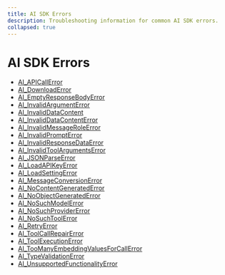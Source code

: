 ```yaml
---
title: AI SDK Errors
description: Troubleshooting information for common AI SDK errors.
collapsed: true
---
```


# AI SDK Errors

- [AI_APICallError](/docs/reference/ai-sdk-errors/ai-api-call-error)
- [AI_DownloadError](/docs/reference/ai-sdk-errors/ai-download-error)
- [AI_EmptyResponseBodyError](/docs/reference/ai-sdk-errors/ai-empty-response-body-error)
- [AI_InvalidArgumentError](/docs/reference/ai-sdk-errors/ai-invalid-argument-error)
- [AI_InvalidDataContent](/docs/reference/ai-sdk-errors/ai-invalid-data-content)
- [AI_InvalidDataContentError](/docs/reference/ai-sdk-errors/ai-invalid-data-content-error)
- [AI_InvalidMessageRoleError](/docs/reference/ai-sdk-errors/ai-invalid-message-role-error)
- [AI_InvalidPromptError](/docs/reference/ai-sdk-errors/ai-invalid-prompt-error)
- [AI_InvalidResponseDataError](/docs/reference/ai-sdk-errors/ai-invalid-response-data-error)
- [AI_InvalidToolArgumentsError](/docs/reference/ai-sdk-errors/ai-invalid-tool-arguments-error)
- [AI_JSONParseError](/docs/reference/ai-sdk-errors/ai-json-parse-error)
- [AI_LoadAPIKeyError](/docs/reference/ai-sdk-errors/ai-load-api-key-error)
- [AI_LoadSettingError](/docs/reference/ai-sdk-errors/ai-load-setting-error)
- [AI_MessageConversionError](/docs/reference/ai-sdk-errors/ai-message-conversion-error)
- [AI_NoContentGeneratedError](/docs/reference/ai-sdk-errors/ai-no-content-generated-error)
- [AI_NoObjectGeneratedError](/docs/reference/ai-sdk-errors/ai-no-object-generated-error)
- [AI_NoSuchModelError](/docs/reference/ai-sdk-errors/ai-no-such-model-error)
- [AI_NoSuchProviderError](/docs/reference/ai-sdk-errors/ai-no-such-provider-error)
- [AI_NoSuchToolError](/docs/reference/ai-sdk-errors/ai-no-such-tool-error)
- [AI_RetryError](/docs/reference/ai-sdk-errors/ai-retry-error)
- [AI_ToolCallRepairError](/docs/reference/ai-sdk-errors/ai-tool-call-repair-error)
- [AI_ToolExecutionError](/docs/reference/ai-sdk-errors/ai-tool-execution-error)
- [AI_TooManyEmbeddingValuesForCallError](/docs/reference/ai-sdk-errors/ai-too-many-embedding-values-for-call-error)
- [AI_TypeValidationError](/docs/reference/ai-sdk-errors/ai-type-validation-error)
- [AI_UnsupportedFunctionalityError](/docs/reference/ai-sdk-errors/ai-unsupported-functionality-error)
